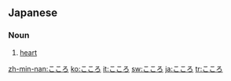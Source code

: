==Japanese==
===Noun===
{{ja-noun|h|rom=kokoro}}
# {{ja-def|心}} [[heart]]

[[zh-min-nan:こころ]]
[[ko:こころ]]
[[it:こころ]]
[[sw:こころ]]
[[ja:こころ]]
[[tr:こころ]]